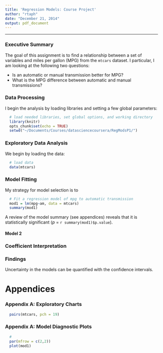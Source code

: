 ```yaml
---
title: 'Regression Models: Course Project'
author: "rtaph"
date: "December 21, 2014"
output: pdf_document
---
```


******************************

### Executive Summary
The goal of this assignment is to find a relationship between a set of variables and miles per gallon (MPG) from the `mtcars` dataset. I particular, I am looking at the following two questions:

* Is an automatic or manual transmission better for MPG?
* What is the MPG difference between automatic and manual transmissions?


### Data Processing
I begin the analysis by loading libraries and setting a few global parameters:
  
```r
  # load needed libraries, set global options, and working directory
  library(knitr)
  opts_chunk$set(echo = TRUE)       
  setwd("~/Documents/Courses/datasciencecoursera/RegModsP1/")
```

### Exploratory Data Analysis
We begin by loading the data:

```r
  # load data
  data(mtcars)
```

### Model Fitting
My strategy for model selection is to

```r
  # Fit a regression model of mpg to automatic transmission
  mod1 = lm(mpg~am, data = mtcars)
  summary(mod1)
```
A review of the model summary (see appendices) reveals that it is statistically significant (*p* = `r summary(mod1)$p.value`).

#### Model 2

### Coefficient Interpretation

### Findings

Uncertainty in the models can be quantified with the confidence intervals.

# Appendices
### Appendix A: Exploratory Charts

```r
  pairs(mtcars, pch = 19)
```


### Appendix A: Model Diagnostic Plots
```r
  #
  par(mfrow = c(2,2))
  plot(mod1)
```